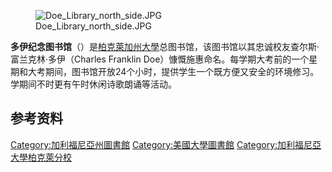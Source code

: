 {{noteTA|G1=教育與研究|G2=US CA Cities}}
{{Infobox NRHP
| name = 多伊纪念图书馆
| nrhp_type =
| designated_other1_name = 伯克利地标
| designated_other1_date = 1991年2月25日<ref name="BAHA">{{cite web|title=Berkeley Landmarks|publisher=Berkeley Architectural Heritage Association|url=http://www.berkeleyheritage.com/berkeley_landmarks/landmarks.html|accessdate=2013-03-04|archive-date=2021-02-11|archive-url=https://web.archive.org/web/20210211013606/http://www.berkeleyheritage.com/berkeley_landmarks/landmarks.html|dead-url=no}}</ref>
| designated_other1_number = 148
| image = UCB-University-Library.jpg
| caption = 从纪念格莱德看图书馆
| lat_degrees =
| lat_minutes =
| lat_seconds =
| lat_direction =
| long_degrees =
| long_minutes =
| long_seconds =
| long_direction =
| location =[[加利福尼亚州|加利福尼亚州]][[伯克利|伯克利]][[加州大学伯克利分校|加州大学伯克利分校]]
| nearest_city =
| area =
| built = 1911年
| architect =
| architecture = [[新古典主义建筑|新古典主义建筑]]
| designated =
| added = 1982年3月25日
| established =
| visitation_num =
| visitation_year =
| refnum =82004639
| mpsub = 加州大学伯克利分校MRA
| governing_body = 加州大学
}}
[[File:Doe_Library_north_side.JPG|thumb]]

'''多伊纪念图书馆'''（{{lang-en|Doe Memorial Library}}）是[[柏克萊加州大學|柏克萊加州大學]]总图书馆，该图书馆以其忠诚校友查尔斯·富兰克林·多伊（Charles Franklin Doe）慷慨施惠命名。每学期大考前的一个星期和大考期间，图书馆开放24个小时，提供学生一个既方便又安全的环境修习。学期间不时更有午时休闲诗歌朗诵等活动。

==参考资料==
{{reflist}}

{{University of California, Berkeley|state=collapsed}}
{{coord|37.87211|-122.25939|display=title}}
{{Museum-stub}}

[[Category:加利福尼亞州圖書館|Category:加利福尼亞州圖書館]]
[[Category:美國大學圖書館|Category:美國大學圖書館]]
[[Category:加利福尼亞大學柏克萊分校|Category:加利福尼亞大學柏克萊分校]]